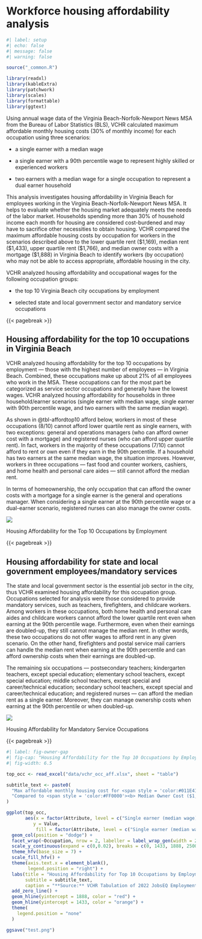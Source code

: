 # Workforce housing affordability analysis {#sec-a2}

```r
#| label: setup
#| echo: false
#| message: false
#| warning: false

source("_common.R")

library(readxl)
library(kableExtra)
library(patchwork)
library(scales)
library(formattable)
library(ggtext)

```

Using annual wage data of the Virginia Beach-Norfolk-Newport News MSA from the Bureau of Labor Statistics (BLS), VCHR calculated maximum affordable monthly housing costs (30% of monthly income) for each occupation using three scenarios:

-   a single earner with a median wage

-   a single earner with a 90th percentile wage to represent highly skilled or experienced workers

-   two earners with a median wage for a single occupation to represent a dual earner household

This analysis investigates housing affordability in Virginia Beach for employees working in the Virginia Beach-Norfolk-Newport News MSA. It helps to evaluate whether the housing market adequately meets the needs of the labor market. Households spending more than 30% of household income each month for housing are considered cost-burdened and may have to sacrifice other necessities to obtain housing. VCHR compared the maximum affordable housing costs by occupation for workers in the scenarios described above to the lower quartile rent (\$1,169), median rent (\$1,433), upper quartile rent (\$1,766), and median owner costs with a mortgage (\$1,888) in Virginia Beach to identify workers (by occupation) who may not be able to access appropriate, affordable housing in the city.

VCHR analyzed housing affordability and occupational wages for the following occupation groups:

-   the top 10 Virginia Beach city occupations by employment

-   selected state and local government sector and mandatory service occupations

{{< pagebreak >}}

## Housing affordability for the top 10 occupations in Virginia Beach

VCHR analyzed housing affordability for the top 10 occupations by employment --- those with the highest number of employees --- in Virginia Beach. Combined, these occupations make up about 21% of all employees who work in the MSA. These occupations can for the most part be categorized as service sector occupations and generally have the lowest wages. VCHR analyzed housing affordability for households in three household/earner scenarios (single earner with median wage, single earner with 90th percentile wage, and two earners with the same median wage).

As shown in @tbl-affordtop10 afford below, workers in most of these occupations (8/10) cannot afford lower quartile rent as single earners, with two exceptions: general and operations managers (who can afford owner cost with a mortgage) and registered nurses (who can afford upper quartile rent). In fact, workers in the majority of these occupations (7/10) cannot afford to rent or own even if they earn in the 90th percentile. If a household has two earners at the same median wage, the situation improves. However, workers in three occupations --- fast food and counter workers, cashiers, and home health and personal care aides --- still cannot afford the median rent.

In terms of homeownership, the only occupation that can afford the owner costs with a mortgage for a single earner is the general and operations manager. When considering a single earner at the 90th percentile wage or a dual-earner scenario, registered nurses can also manage the owner costs.

::: {#tbl-affordtop10}

![](img/affordability-top-10.png)

Housing Affordability for the Top 10 Occupations by Employment

:::

{{< pagebreak >}}

## Housing affordability for state and local government employees/mandatory services

The state and local government sector is the essential job sector in the city, thus VCHR examined housing affordability for this occupation group. Occupations selected for analysis were those considered to provide mandatory services, such as teachers, firefighters, and childcare workers. Among workers in these occupations, both home health and personal care aides and childcare workers cannot afford the lower quartile rent even when earning at the 90th percentile wage. Furthermore, even when their earnings are doubled-up, they still cannot manage the median rent. In other words, these two occupations do not offer wages to afford rent in any given scenario. On the other hand, firefighters and postal service mail carriers can handle the median rent when earning at the 90th percentile and can afford ownership costs when their earnings are doubled-up.

The remaining six occupations --- postsecondary teachers; kindergarten teachers, except special education; elementary school teachers, except special education; middle school teachers, except special and career/technical education; secondary school teachers, except special and career/technical education; and registered nurses --- can afford the median rent as a single earner. Moreover, they can manage ownership costs when earning at the 90th percentile or when doubled-up.

::: {#tbl-affordservice}

![](img/affordability-service.png)

Housing Affordability for Mandatory Service Occupations

:::

{{< pagebreak >}}

```r
#| label: fig-owner-gap
#| fig-cap: "Housing Affordability for the Top 10 Occupations by Employment in MSA"
#| fig-width: 6.5

top_occ <- read_excel("data/vchr_occ_aff.xlsx", sheet = "table")

subtitle_text <- paste0(
  "Max affordable monthly housing cost for <span style = 'color:#011E41'><b>Single earner (median wage)</b></span>, <span style = 'color:#40C0C0'><b>Single earner (90th percentile wage)</span>, and <span style = 'color:#8B85CA'><b>Doubled up</span><br>",
  "Compared to <span style = 'color:#FF0000'><b> Median Owner Cost ($1,888) </b></span> and <span style = 'color:#FFA500'><b>Median Gross Rent ($1,433)</span> in Virginia Beach"
)

ggplot(top_occ,
       aes(x = factor(Attribute, level = c("Single earner (median wage)", "Single earner (90th percentile wage)", "Doubled up")),
          y = Value,
           fill = factor(Attribute, level = c("Single earner (median wage)", "Single earner (90th percentile wage)", "Doubled up")))) +
  geom_col(position = "dodge") +
  facet_wrap(~Occupation, nrow = 2, labeller = label_wrap_gen(width = 22), strip.position = "bottom") +
  scale_y_continuous(expand = c(0,0.02), breaks = c(0, 1433, 1888, 2500, 5000), labels = label_dollar()) +
  theme_hfv(base_size = 7) +
  scale_fill_hfv() +
  theme(axis.text.x = element_blank(),
        legend.position = "right") +
  labs(title = "Housing Affordability for Top 10 Occupations by Employment in MSA",
       subtitle = subtitle_text,
       caption = "**Source:** VCHR Tabulation of 2022 JobsEQ Employment and 2021 ACS 5-Year Estimates.") +
  add_zero_line() +
  geom_hline(yintercept = 1888, color = "red") +
  geom_hline(yintercept = 1433, color = "orange") +
  theme(
    legend.position = "none"
  )

ggsave("test.png")

```
